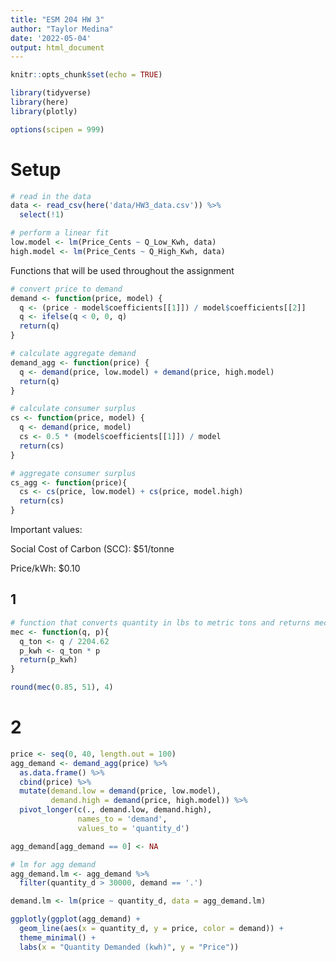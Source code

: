 ```yaml
---
title: "ESM 204 HW 3"
author: "Taylor Medina"
date: '2022-05-04'
output: html_document
---
```


```r
knitr::opts_chunk$set(echo = TRUE)

library(tidyverse)
library(here)
library(plotly)

options(scipen = 999)
```

# Setup 
```r
# read in the data
data <- read_csv(here('data/HW3_data.csv')) %>% 
  select(!1) 

# perform a linear fit
low.model <- lm(Price_Cents ~ Q_Low_Kwh, data)
high.model <- lm(Price_Cents ~ Q_High_Kwh, data)
```

Functions that will be used throughout the assignment
```r
# convert price to demand
demand <- function(price, model) {
  q <- (price - model$coefficients[[1]]) / model$coefficients[[2]]
  q <- ifelse(q < 0, 0, q)
  return(q)
}

# calculate aggregate demand
demand_agg <- function(price) {
  q <- demand(price, low.model) + demand(price, high.model)
  return(q)
}

# calculate consumer surplus
cs <- function(price, model) {
  q <- demand(price, model)
  cs <- 0.5 * (model$coefficients[[1]]) / model
  return(cs)
}

# aggregate consumer surplus
cs_agg <- function(price){
  cs <- cs(price, low.model) + cs(price, model.high)
  return(cs)
}
```

Important values:

Social Cost of Carbon (SCC): $51/tonne

Price/kWh: $0.10

## 1

```r
# function that converts quantity in lbs to metric tons and returns mec
mec <- function(q, p){
  q_ton <- q / 2204.62
  p_kwh <- q_ton * p
  return(p_kwh)
}

round(mec(0.85, 51), 4)
```

# 2

```r
price <- seq(0, 40, length.out = 100)
agg_demand <- demand_agg(price) %>% 
  as.data.frame() %>% 
  cbind(price) %>% 
  mutate(demand.low = demand(price, low.model),
         demand.high = demand(price, high.model)) %>% 
  pivot_longer(c(., demand.low, demand.high),
               names_to = 'demand',
               values_to = 'quantity_d') 

agg_demand[agg_demand == 0] <- NA

# lm for agg demand 
agg_demand.lm <- agg_demand %>% 
  filter(quantity_d > 30000, demand == '.')

demand.lm <- lm(price ~ quantity_d, data = agg_demand.lm)

ggplotly(ggplot(agg_demand) +
  geom_line(aes(x = quantity_d, y = price, color = demand)) +
  theme_minimal() +
  labs(x = "Quantity Demanded (kwh)", y = "Price"))


  
```


